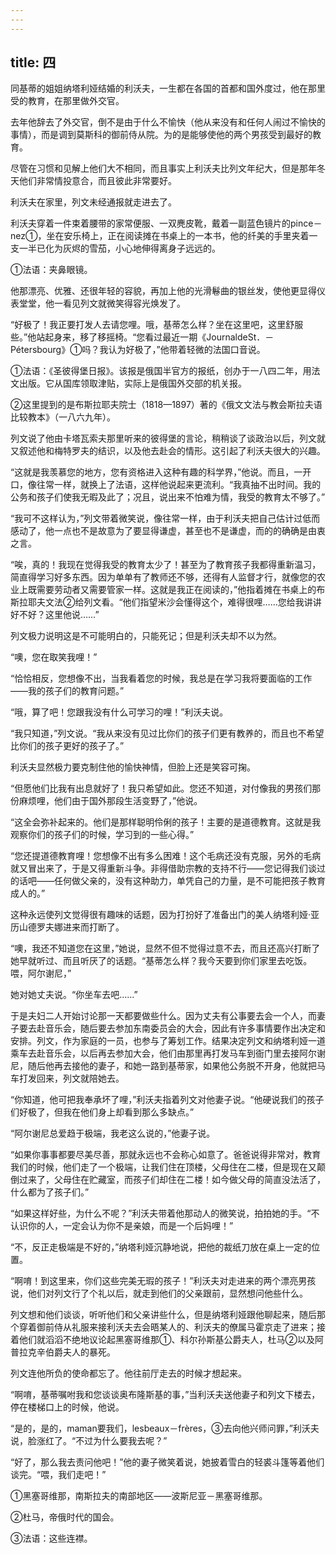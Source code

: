 ```yaml
---
---
---
```

title: 四
---



同基蒂的姐姐纳塔利娅结婚的利沃夫，一生都在各国的首都和国外度过，他在那里受的教育，在那里做外交官。

去年他辞去了外交官，倒不是由于什么不愉快（他从来没有和任何人闹过不愉快的事情），而是调到莫斯科的御前侍从院。为的是能够使他的两个男孩受到最好的教育。

尽管在习惯和见解上他们大不相同，而且事实上利沃夫比列文年纪大，但是那年冬天他们非常情投意合，而且彼此非常要好。

利沃夫在家里，列文未经通报就走进去了。

利沃夫穿着一件束着腰带的家常便服、一双麂皮靴，戴着一副蓝色镜片的pince－nez①，坐在安乐椅上，正在阅读摊在书桌上的一本书，他的纤美的手里夹着一支一半已化为灰烬的雪茄，小心地伸得离身子远远的。



①法语：夹鼻眼镜。

他那漂亮、优雅、还很年轻的容貌，再加上他的光滑鬈曲的银丝发，使他更显得仪表堂堂，他一看见列文就微笑得容光焕发了。

“好极了！我正要打发人去请您哩。哦，基蒂怎么样？坐在这里吧，这里舒服些。”他站起身来，移了移摇椅。“您看过最近一期《JournaldeSt．－Pétersbourg》①吗？我认为好极了，”他带着轻微的法国口音说。



①法语：《圣彼得堡日报》。该报是俄国半官方的报纸，创办于一八四二年，用法文出版。它从国库领取津贴，实际上是俄国外交部的机关报。

②这里提到的是布斯拉耶夫院士（1818—1897）著的《俄文文法与教会斯拉夫语比较教本》（一八六九年）。

列文说了他由卡塔瓦索夫那里听来的彼得堡的言论，稍稍谈了谈政治以后，列文就又叙述他和梅特罗夫的结识，以及他去赴会的情形。这引起了利沃夫很大的兴趣。

“这就是我羡慕您的地方，您有资格进入这种有趣的科学界，”他说。而且，一开口，像往常一样，就换上了法语，这样他说起来更流利。“我真抽不出时间。我的公务和孩子们使我无暇及此了；况且，说出来不怕难为情，我受的教育太不够了。”

“我可不这样认为，”列文带着微笑说，像往常一样，由于利沃夫把自己估计过低而感动了，他一点也不是故意为了要显得谦虚，甚至也不是谦虚，而的的确确是由衷之言。

“唉，真的！我现在觉得我受的教育太少了！甚至为了教育孩子我都得重新温习，简直得学习好多东西。因为单单有了教师还不够，还得有人监督才行，就像您的农业上既需要劳动者又需要管家一样。这就是我正在阅读的，”他指着摊在书桌上的布斯拉耶夫文法②给列文看。“他们指望米沙会懂得这个，难得很哩……您给我讲讲好不好？这里他说……”

列文极力说明这是不可能明白的，只能死记；但是利沃夫却不以为然。

“噢，您在取笑我哩！”

“恰恰相反，您想像不出，当我看着您的时候，我总是在学习我将要面临的工作——我的孩子们的教育问题。”

“哦，算了吧！您跟我没有什么可学习的哩！”利沃夫说。

“我只知道，”列文说。“我从来没有见过比你们的孩子们更有教养的，而且也不希望比你们的孩子更好的孩子了。”

利沃夫显然极力要克制住他的愉快神情，但脸上还是笑容可掬。

“但愿他们比我有出息就好了！我只希望如此。您还不知道，对付像我的男孩们那份麻烦哩，他们由于国外那段生活变野了，”他说。

“这全会弥补起来的。他们是那样聪明伶俐的孩子！主要的是道德教育。这就是我观察你们的孩子们的时候，学习到的一些心得。”

“您还提道德教育哩！您想像不出有多么困难！这个毛病还没有克服，另外的毛病就又冒出来了，于是又得重新斗争。非得借助宗教的支持不行——您记得我们谈过的话吧——任何做父亲的，没有这种助力，单凭自己的力量，是不可能把孩子教育成人的。”

这种永远使列文觉得很有趣味的话题，因为打扮好了准备出门的美人纳塔利娅·亚历山德罗夫娜进来而打断了。

“噢，我还不知道您在这里，”她说，显然不但不觉得过意不去，而且还高兴打断了她早就听过、而且听厌了的话题。“基蒂怎么样？我今天要到你们家里去吃饭。喂，阿尔谢尼，”

她对她丈夫说。“你坐车去吧……”

于是夫妇二人开始讨论那一天都要做些什么。因为丈夫有公事要去会一个人，而妻子要去赴音乐会，随后要去参加东南委员会的大会，因此有许多事情要作出决定和安排。列文，作为家庭的一员，也参与了筹划工作。结果决定列文和纳塔利娅一道乘车去赴音乐会，以后再去参加大会，他们由那里再打发马车到衙门里去接阿尔谢尼，随后他再去接他的妻子，和她一路到基蒂家，如果他公务脱不开身，他就把马车打发回来，列文就陪她去。

“你知道，他可把我奉承坏了哩，”利沃夫指着列文对他妻子说。“他硬说我们的孩子们好极了，但我在他们身上却看到那么多缺点。”

“阿尔谢尼总爱趋于极端，我老这么说的，”他妻子说。

“如果你事事都要尽美尽善，那就永远也不会称心如意了。爸爸说得非常对，教育我们的时候，他们走了一个极端，让我们住在顶楼，父母住在二楼，但是现在又颠倒过来了，父母住在贮藏室，而孩子们却住在二楼！如今做父母的简直没法活了，什么都为了孩子们。”

“如果这样好些，为什么不呢？”利沃夫带着他那动人的微笑说，拍拍她的手。“不认识你的人，一定会认为你不是亲娘，而是一个后妈哩！”

“不，反正走极端是不好的，”纳塔利娅沉静地说，把他的裁纸刀放在桌上一定的位置。

“啊唷！到这里来，你们这些完美无瑕的孩子！”利沃夫对走进来的两个漂亮男孩说，他们对列文行了个礼以后，就走到他们的父亲跟前，显然想问他些什么。

列文想和他们谈谈，听听他们和父亲讲些什么，但是纳塔利娅跟他聊起来，随后那个穿着御前侍从礼服来接利沃夫去会晤某人的、利沃夫的僚属马霍京走了进来；接着他们就滔滔不绝地议论起黑塞哥维那①、科尔孙斯基公爵夫人，杜马②以及阿普拉克辛伯爵夫人的暴死。

列文连他所负的使命都忘了。他往前厅走去的时候才想起来。

“啊唷，基蒂嘱咐我和您谈谈奥布隆斯基的事，”当利沃夫送他妻子和列文下楼去，停在楼梯口上的时候，他说。

“是的，是的，maman要我们，lesbeaux－frères，③去向他兴师问罪，”利沃夫说，脸涨红了。“不过为什么要我去呢？”

“好了，那么我去责问他吧！”他的妻子微笑着说，她披着雪白的轻裘斗篷等着他们谈完。“喂，我们走吧！”



①黑塞哥维那，南斯拉夫的南部地区——波斯尼亚－黑塞哥维那。

②杜马，帝俄时代的国会。

③法语：这些连襟。